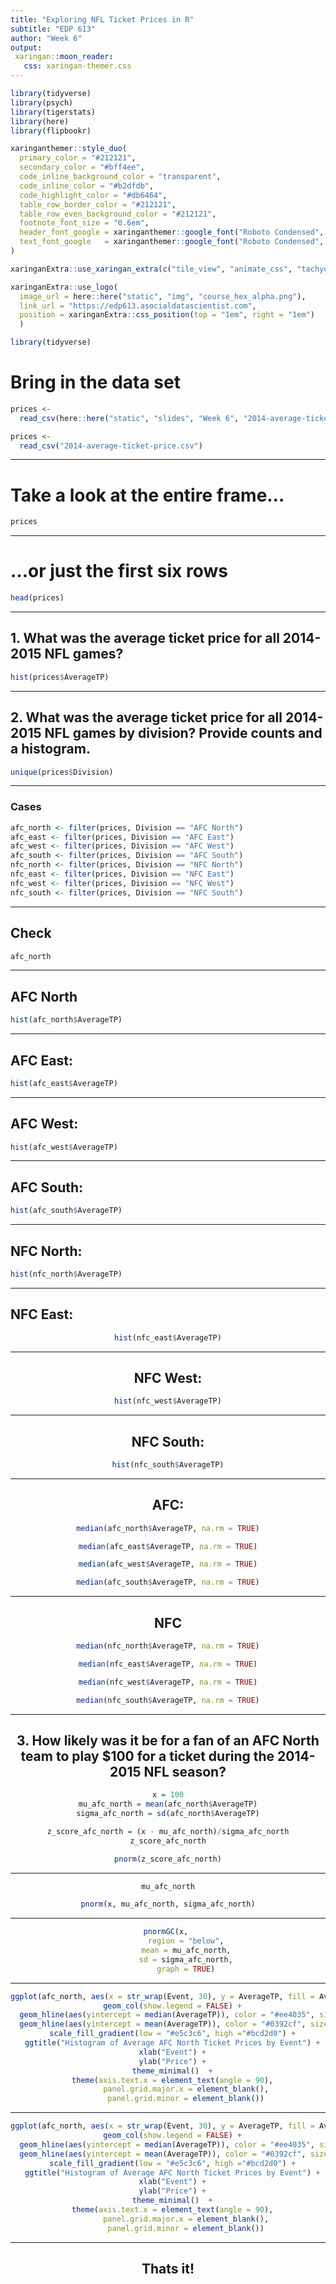 ```yaml
---
title: "Exploring NFL Ticket Prices in R"
subtitle: "EDP 613"
author: "Week 6"
output: 
 xaringan::moon_reader:
   css: xaringan-themer.css
---
```


<style>
section {
    display: flex;
    display: -webkit-flex;
}

section p {
    margin: auto;
}

.hljs-github .hljs {
    background: transparent;
    color: #b2dfdb;
}

.hljs-github .hljs-keyword {
    color: #64b5f6;
}

.hljs-github .hljs-literal {
    color: #64b5f6;
}

.hljs-github .hljs-number {
    color: #64b5f6;
}

.hljs-github .hljs-string {
    color: #b7b3ef;
}

section {
    height: 600px;
    width: 60%;
    margin: auto;
    border-radius: 20px;
    background-color: #212121;
}

section p {
    text-align: center;
    font-size: 30px;
    background-color: #212121;
    border-radius: 20px;
    font-family: Roboto Condensed;
    font-style: bold;
    padding: 15px;
    color: #bff4ee;
}

#center {
text-align: center;
}

.center p {
  margin: 0;
  position: absolute;
  top: 50%;
  left: 50%;
  -ms-transform: translate(-50%, -50%);
  transform: translate(-50%, -50%);
  
.center2 {
  margin: 0;
  position: absolute;
  top: 50%;
  left: 50%;
  -ms-transform: translate(-50%, -50%);
  transform: translate(-50%, -50%);
}

</style>

```r
library(tidyverse)
library(psych)
library(tigerstats)
library(here)
library(flipbookr)
```

```r
xaringanthemer::style_duo(
  primary_color = "#212121",
  secondary_color = "#bff4ee",
  code_inline_background_color = "transparent",
  code_inline_color = "#b2dfdb",
  code_highlight_color = "#db6464",
  table_row_border_color = "#212121",
  table_row_even_background_color = "#212121",
  footnote_font_size = "0.6em",
  header_font_google = xaringanthemer::google_font("Roboto Condensed", "700"),
  text_font_google   = xaringanthemer::google_font("Roboto Condensed", "400")
)

xaringanExtra::use_xaringan_extra(c("tile_view", "animate_css", "tachyons"))

xaringanExtra::use_logo(
  image_url = here::here("static", "img", "course_hex_alpha.png"),
  link_url = "https://edp613.asocialdatascientist.com",
  position = xaringanExtra::css_position(top = "1em", right = "1em")
  )
```

```r
library(tidyverse)
``` 

# Bring in the data set

```r
prices <- 
  read_csv(here::here("static", "slides", "Week 6", "2014-average-ticket-price.csv"))
```

```r
prices <- 
  read_csv("2014-average-ticket-price.csv")
```
---

# Take a look at the entire frame...

```r
prices
```

---

# ...or just the first six rows

```r
head(prices)
```
---

## 1. What was the average ticket price for all 2014-2015 NFL games?

```r
hist(prices$AverageTP)
```

---

## 2. What was the average ticket price for all 2014-2015 NFL games by division? Provide counts and a histogram.

```r
unique(prices$Division)
```

---

### Cases

```r
afc_north <- filter(prices, Division == "AFC North")
afc_east <- filter(prices, Division == "AFC East")
afc_west <- filter(prices, Division == "AFC West")
afc_south <- filter(prices, Division == "AFC South")
nfc_north <- filter(prices, Division == "NFC North")
nfc_east <- filter(prices, Division == "NFC East")
nfc_west <- filter(prices, Division == "NFC West")
nfc_south <- filter(prices, Division == "NFC South")
```

---

## Check

```r
afc_north 
```

---

## AFC North

```r
hist(afc_north$AverageTP)
```

---

## AFC East: 

```r
hist(afc_east$AverageTP)
```

---

## AFC West: 

```r
hist(afc_west$AverageTP)
```

---

## AFC South: 


```r
hist(afc_south$AverageTP)
```

---

## NFC North: 


```r
hist(nfc_north$AverageTP)
```

---

## NFC East: 

<center>
```r
hist(nfc_east$AverageTP)
```

---

## NFC West: 

<center>
```r
hist(nfc_west$AverageTP)
```

---

## NFC South: 

```r
hist(nfc_south$AverageTP)
```

---

## AFC: 

```r
median(afc_north$AverageTP, na.rm = TRUE)
```

```r
median(afc_east$AverageTP, na.rm = TRUE)
```

```r
median(afc_west$AverageTP, na.rm = TRUE)
```

```r
median(afc_south$AverageTP, na.rm = TRUE)
```

---

## NFC

```r
median(nfc_north$AverageTP, na.rm = TRUE)
```

```r
median(nfc_east$AverageTP, na.rm = TRUE)
```

```r
median(nfc_west$AverageTP, na.rm = TRUE)
```

```r
median(nfc_south$AverageTP, na.rm = TRUE)
```

---

## 3. How likely was it be for a fan of an AFC North team to play $100 for a ticket during the 2014-2015 NFL season?

```r
x = 100
mu_afc_north = mean(afc_north$AverageTP)
sigma_afc_north = sd(afc_north$AverageTP)
```

```r
z_score_afc_north = (x - mu_afc_north)/sigma_afc_north
z_score_afc_north

pnorm(z_score_afc_north)
```


---


```r
mu_afc_north

pnorm(x, mu_afc_north, sigma_afc_north)
```

---

```r
pnormGC(x, 
        region = "below",
        mean = mu_afc_north,
        sd = sigma_afc_north,
        graph = TRUE)
```

---

```r
ggplot(afc_north, aes(x = str_wrap(Event, 30), y = AverageTP, fill = AverageTP)) +
  geom_col(show.legend = FALSE) +
  geom_hline(aes(yintercept = median(AverageTP)), color = "#ee4035", size = 2, alpha = 0.5) +
  geom_hline(aes(yintercept = mean(AverageTP)), color = "#0392cf", size = 2, alpha = 0.5) +
  scale_fill_gradient(low = "#e5c3c6", high ="#bcd2d0") +
  ggtitle("Histogram of Average AFC North Ticket Prices by Event") +
  xlab("Event") +
  ylab("Price") +
  theme_minimal()  +
  theme(axis.text.x = element_text(angle = 90),
        panel.grid.major.x = element_blank(),
        panel.grid.minor = element_blank())
```

---

```r
ggplot(afc_north, aes(x = str_wrap(Event, 30), y = AverageTP, fill = AverageTP)) +
  geom_col(show.legend = FALSE) +
  geom_hline(aes(yintercept = median(AverageTP)), color = "#ee4035", size = 2, alpha = 0.5) +
  geom_hline(aes(yintercept = mean(AverageTP)), color = "#0392cf", size = 2, alpha = 0.5) +
  scale_fill_gradient(low = "#e5c3c6", high ="#bcd2d0") +
  ggtitle("Histogram of Average AFC North Ticket Prices by Event") +
  xlab("Event") +
  ylab("Price") +
  theme_minimal()  +
  theme(axis.text.x = element_text(angle = 90),
        panel.grid.major.x = element_blank(),
        panel.grid.minor = element_blank())
```

---

## Thats it!